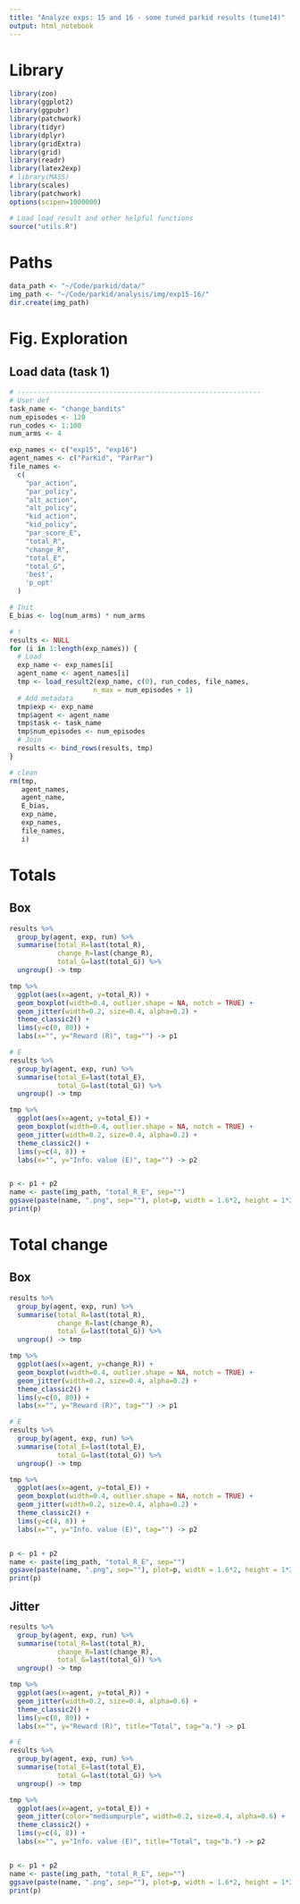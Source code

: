 ```yaml
---
title: "Analyze exps: 15 and 16 - some tuned parkid results (tune14)"
output: html_notebook
---
```


# Library
```r
library(zoo)
library(ggplot2)
library(ggpubr)
library(patchwork)
library(tidyr)
library(dplyr)
library(gridExtra)
library(grid)
library(readr)
library(latex2exp)
# library(MASS) 
library(scales)
library(patchwork)
options(scipen=1000000)

# Load load_result and other helpful functions
source("utils.R")
```

# Paths
```r
data_path <- "~/Code/parkid/data/"
img_path <- "~/Code/parkid/analysis/img/exp15-16/"
dir.create(img_path)
```

# Fig. Exploration 
## Load data (task 1)
```r
# -------------------------------------------------------------
# User def
task_name <- "change_bandits"
num_episodes <- 120
run_codes <- 1:100
num_arms <- 4

exp_names <- c("exp15", "exp16")
agent_names <- c("ParKid", "ParPar")
file_names <-
  c(
    "par_action",
    "par_policy",
    "alt_action",
    "alt_policy",
    "kid_action",
    "kid_policy",
    "par_score_E",
    "total_R",
    "change_R",
    "total_E",
    "total_G",
    'best',
    'p_opt'
  )

# Init
E_bias <- log(num_arms) * num_arms

# !
results <- NULL
for (i in 1:length(exp_names)) {
  # Load
  exp_name <- exp_names[i]
  agent_name <- agent_names[i]
  tmp <- load_result2(exp_name, c(0), run_codes, file_names,
                     n_max = num_episodes + 1)
  # Add metadata
  tmp$exp <- exp_name
  tmp$agent <- agent_name
  tmp$task <- task_name
  tmp$num_episodes <- num_episodes
  # Join
  results <- bind_rows(results, tmp)
}

# clean
rm(tmp,
   agent_names,
   agent_name,
   E_bias,
   exp_name,
   exp_names,
   file_names,
   i)
```

# Totals
## Box
```r
results %>% 
  group_by(agent, exp, run) %>% 
  summarise(total_R=last(total_R),
            change_R=last(change_R),
            total_G=last(total_G)) %>% 
  ungroup() -> tmp

tmp %>% 
  ggplot(aes(x=agent, y=total_R)) +
  geom_boxplot(width=0.4, outlier.shape = NA, notch = TRUE) +
  geom_jitter(width=0.2, size=0.4, alpha=0.2) +
  theme_classic2() +
  lims(y=c(0, 80)) +
  labs(x="", y="Reward (R)", tag="") -> p1

# E
results %>% 
  group_by(agent, exp, run) %>% 
  summarise(total_E=last(total_E),
            total_G=last(total_G)) %>% 
  ungroup() -> tmp

tmp %>% 
  ggplot(aes(x=agent, y=total_E)) +
  geom_boxplot(width=0.4, outlier.shape = NA, notch = TRUE) +
  geom_jitter(width=0.2, size=0.4, alpha=0.2) +
  theme_classic2() +
  lims(y=c(4, 8)) +
  labs(x="", y="Info. value (E)", tag="") -> p2


p <- p1 + p2 
name <- paste(img_path, "total_R_E", sep="")
ggsave(paste(name, ".png", sep=""), plot=p, width = 1.6*2, height = 1*2)
print(p)
```

# Total change
## Box
```r
results %>% 
  group_by(agent, exp, run) %>% 
  summarise(total_R=last(total_R),
            change_R=last(change_R),
            total_G=last(total_G)) %>% 
  ungroup() -> tmp

tmp %>% 
  ggplot(aes(x=agent, y=change_R)) +
  geom_boxplot(width=0.4, outlier.shape = NA, notch = TRUE) +
  geom_jitter(width=0.2, size=0.4, alpha=0.2) +
  theme_classic2() +
  lims(y=c(0, 80)) +
  labs(x="", y="Reward (R)", tag="") -> p1

# E
results %>% 
  group_by(agent, exp, run) %>% 
  summarise(total_E=last(total_E),
            total_G=last(total_G)) %>% 
  ungroup() -> tmp

tmp %>% 
  ggplot(aes(x=agent, y=total_E)) +
  geom_boxplot(width=0.4, outlier.shape = NA, notch = TRUE) +
  geom_jitter(width=0.2, size=0.4, alpha=0.2) +
  theme_classic2() +
  lims(y=c(4, 8)) +
  labs(x="", y="Info. value (E)", tag="") -> p2


p <- p1 + p2 
name <- paste(img_path, "total_R_E", sep="")
ggsave(paste(name, ".png", sep=""), plot=p, width = 1.6*2, height = 1*2)
print(p)
```

## Jitter
```r
results %>% 
  group_by(agent, exp, run) %>% 
  summarise(total_R=last(total_R),
            change_R=last(change_R),
            total_G=last(total_G)) %>% 
  ungroup() -> tmp

tmp %>% 
  ggplot(aes(x=agent, y=total_R)) +
  geom_jitter(width=0.2, size=0.4, alpha=0.6) +
  theme_classic2() +
  lims(y=c(0, 80)) +
  labs(x="", y="Reward (R)", title="Total", tag="a.") -> p1

# E
results %>% 
  group_by(agent, exp, run) %>% 
  summarise(total_E=last(total_E),
            total_G=last(total_G)) %>% 
  ungroup() -> tmp

tmp %>% 
  ggplot(aes(x=agent, y=total_E)) +
  geom_jitter(color="mediumpurple", width=0.2, size=0.4, alpha=0.6) +
  theme_classic2() +
  lims(y=c(4, 8)) +
  labs(x="", y="Info. value (E)", title="Total", tag="b.") -> p2


p <- p1 + p2 
name <- paste(img_path, "total_R_E", sep="")
ggsave(paste(name, ".png", sep=""), plot=p, width = 1.6*2, height = 1*2)
print(p)
```

